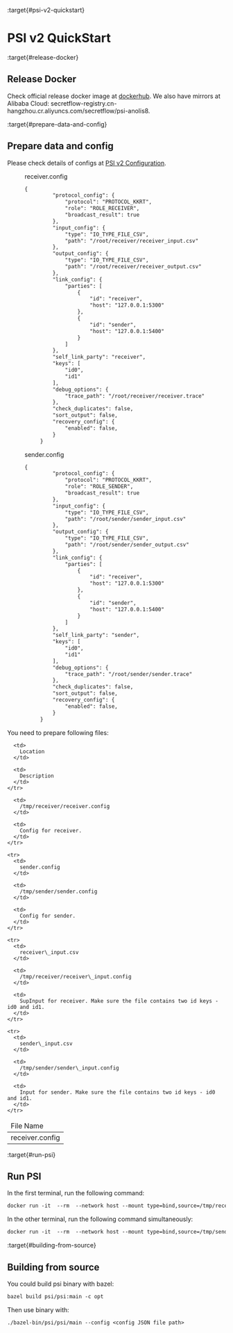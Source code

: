 :target{#psi-v2-quickstart}

# PSI v2 QuickStart

:target{#release-docker}

## Release Docker

Check official release docker image at [dockerhub](https://hub.docker.com/r/secretflow/psi-anolis8). We also have mirrors at Alibaba Cloud: secretflow-registry.cn-hangzhou.cr.aliyuncs.com/secretflow/psi-anolis8.

:target{#prepare-data-and-config}

## Prepare data and config

Please check details of configs at [PSI v2 Configuration](../reference/psi_v2_config.mdx).

<figure id="id1">
  <figcaption>
    receiver.config
  </figcaption>

  ```default
  {
           "protocol_config": {
               "protocol": "PROTOCOL_KKRT",
               "role": "ROLE_RECEIVER",
               "broadcast_result": true
           },
           "input_config": {
               "type": "IO_TYPE_FILE_CSV",
               "path": "/root/receiver/receiver_input.csv"
           },
           "output_config": {
               "type": "IO_TYPE_FILE_CSV",
               "path": "/root/receiver/receiver_output.csv"
           },
           "link_config": {
               "parties": [
                   {
                       "id": "receiver",
                       "host": "127.0.0.1:5300"
                   },
                   {
                       "id": "sender",
                       "host": "127.0.0.1:5400"
                   }
               ]
           },
           "self_link_party": "receiver",
           "keys": [
               "id0",
               "id1"
           ],
           "debug_options": {
               "trace_path": "/root/receiver/receiver.trace"
           },
           "check_duplicates": false,
           "sort_output": false,
           "recovery_config": {
               "enabled": false,
           }
       }
  ```
</figure>

<figure id="id2">
  <figcaption>
    sender.config
  </figcaption>

  ```default
  {
           "protocol_config": {
               "protocol": "PROTOCOL_KKRT",
               "role": "ROLE_SENDER",
               "broadcast_result": true
           },
           "input_config": {
               "type": "IO_TYPE_FILE_CSV",
               "path": "/root/sender/sender_input.csv"
           },
           "output_config": {
               "type": "IO_TYPE_FILE_CSV",
               "path": "/root/sender/sender_output.csv"
           },
           "link_config": {
               "parties": [
                   {
                       "id": "receiver",
                       "host": "127.0.0.1:5300"
                   },
                   {
                       "id": "sender",
                       "host": "127.0.0.1:5400"
                   }
               ]
           },
           "self_link_party": "sender",
           "keys": [
               "id0",
               "id1"
           ],
           "debug_options": {
               "trace_path": "/root/sender/sender.trace"
           },
           "check_duplicates": false,
           "sort_output": false,
           "recovery_config": {
               "enabled": false,
           }
       }
  ```
</figure>

You need to prepare following files:

<table>
  <thead>
    <tr>
      <td>
        File Name
      </td>

      <td>
        Location
      </td>

      <td>
        Description
      </td>
    </tr>
  </thead>

  <tbody>
    <tr>
      <td>
        receiver.config
      </td>

      <td>
        /tmp/receiver/receiver.config
      </td>

      <td>
        Config for receiver.
      </td>
    </tr>

    <tr>
      <td>
        sender.config
      </td>

      <td>
        /tmp/sender/sender.config
      </td>

      <td>
        Config for sender.
      </td>
    </tr>

    <tr>
      <td>
        receiver\_input.csv
      </td>

      <td>
        /tmp/receiver/receiver\_input.config
      </td>

      <td>
        SupInput for receiver. Make sure the file contains two id keys - id0 and id1.
      </td>
    </tr>

    <tr>
      <td>
        sender\_input.csv
      </td>

      <td>
        /tmp/sender/sender\_input.config
      </td>

      <td>
        Input for sender. Make sure the file contains two id keys - id0 and id1.
      </td>
    </tr>
  </tbody>
</table>

:target{#run-psi}

## Run PSI

In the first terminal, run the following command:

```default
docker run -it  --rm  --network host --mount type=bind,source=/tmp/receiver,target=/root/receiver -w /root  --cap-add=SYS_PTRACE --security-opt seccomp=unconfined --cap-add=NET_ADMIN --privileged=true secretflow-registry.cn-hangzhou.cr.aliyuncs.com/secretflow/psi-anolis8:0.1.0beta bash -c "./main --config receiver/receiver.config"
```

In the other terminal, run the following command simultaneously:

```default
docker run -it  --rm  --network host --mount type=bind,source=/tmp/sender,target=/root/sender -w /root  --cap-add=SYS_PTRACE --security-opt seccomp=unconfined --cap-add=NET_ADMIN --privileged=true secretflow-registry.cn-hangzhou.cr.aliyuncs.com/secretflow/psi-anolis8:0.1.0beta bash -c "./main --config sender/sender.config"
```

:target{#building-from-source}

## Building from source

You could build psi binary with bazel:

```default
bazel build psi/psi:main -c opt
```

Then use binary with:

```default
./bazel-bin/psi/psi/main --config <config JSON file path>
```

